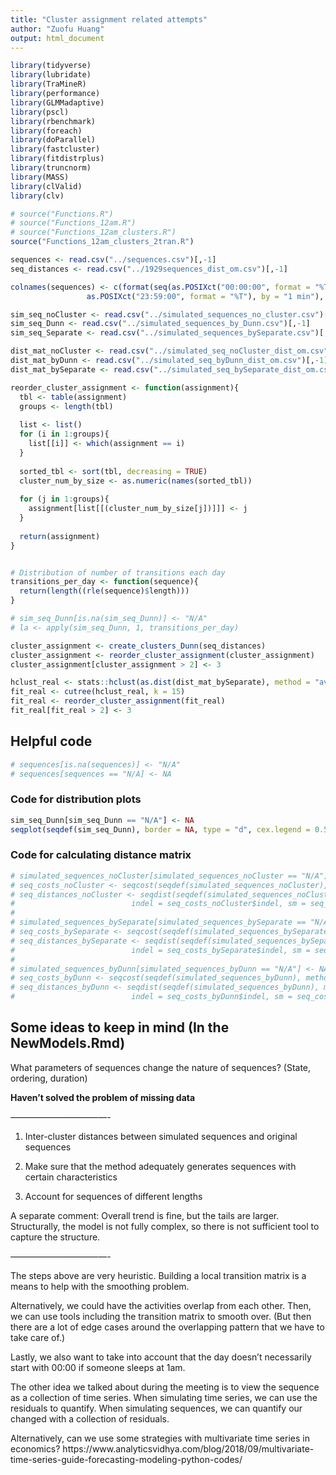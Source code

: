 ```yaml
---
title: "Cluster assignment related attempts"
author: "Zuofu Huang"
output: html_document
---
```


```r
library(tidyverse)
library(lubridate)
library(TraMineR)
library(performance)
library(GLMMadaptive)
library(pscl)
library(rbenchmark)
library(foreach)
library(doParallel)
library(fastcluster)
library(fitdistrplus)
library(truncnorm)
library(MASS)
library(clValid)
library(clv)
```

```r
# source("Functions.R")
# source("Functions_12am.R")
# source("Functions_12am_clusters.R")
source("Functions_12am_clusters_2tran.R")
```


```r
sequences <- read.csv("../sequences.csv")[,-1]
seq_distances <- read.csv("../1929sequences_dist_om.csv")[,-1]

colnames(sequences) <- c(format(seq(as.POSIXct("00:00:00", format = "%T"), 
                 as.POSIXct("23:59:00", format = "%T"), by = "1 min"), "%H:%M"))

sim_seq_noCluster <- read.csv("../simulated_sequences_no_cluster.csv")[,-1]
sim_seq_Dunn <- read.csv("../simulated_sequences_by_Dunn.csv")[,-1]
sim_seq_Separate <- read.csv("../simulated_sequences_bySeparate.csv")[,-1]

dist_mat_noCluster <- read.csv("../simulated_seq_noCluster_dist_om.csv")[,-1]
dist_mat_byDunn <- read.csv("../simulated_seq_byDunn_dist_om.csv")[,-1]
dist_mat_bySeparate <- read.csv("../simulated_seq_bySeparate_dist_om.csv")[,-1]
```


```r
reorder_cluster_assignment <- function(assignment){
  tbl <- table(assignment)
  groups <- length(tbl)
  
  list <- list()
  for (i in 1:groups){
    list[[i]] <- which(assignment == i)
  }
  
  sorted_tbl <- sort(tbl, decreasing = TRUE)
  cluster_num_by_size <- as.numeric(names(sorted_tbl))
  
  for (j in 1:groups){
    assignment[list[[(cluster_num_by_size[j])]]] <- j
  }
  
  return(assignment)
}


# Distribution of number of transitions each day
transitions_per_day <- function(sequence){
  return(length((rle(sequence)$length)))
}

# sim_seq_Dunn[is.na(sim_seq_Dunn)] <- "N/A"
# la <- apply(sim_seq_Dunn, 1, transitions_per_day)
```

```r
cluster_assignment <- create_clusters_Dunn(seq_distances)
cluster_assignment <- reorder_cluster_assignment(cluster_assignment)
cluster_assignment[cluster_assignment > 2] <- 3

hclust_real <- stats::hclust(as.dist(dist_mat_bySeparate), method = "average")
fit_real <- cutree(hclust_real, k = 15)
fit_real <- reorder_cluster_assignment(fit_real)
fit_real[fit_real > 2] <- 3
```




## Helpful code

```r
# sequences[is.na(sequences)] <- "N/A"
# sequences[sequences == "N/A] <- NA
```


### Code for distribution plots

```r
sim_seq_Dunn[sim_seq_Dunn == "N/A"] <- NA
seqplot(seqdef(sim_seq_Dunn), border = NA, type = "d", cex.legend = 0.5)
```

### Code for calculating distance matrix

```r
# simulated_sequences_noCluster[simulated_sequences_noCluster == "N/A"] <- NA
# seq_costs_noCluster <- seqcost(seqdef(simulated_sequences_noCluster), method = "TRATE", with.missing = TRUE)
# seq_distances_noCluster <- seqdist(seqdef(simulated_sequences_noCluster), method = "OM", 
#                          indel = seq_costs_noCluster$indel, sm = seq_costs_noCluster$sm, with.missing = TRUE)
# 
# simulated_sequences_bySeparate[simulated_sequences_bySeparate == "N/A"] <- NA
# seq_costs_bySeparate <- seqcost(seqdef(simulated_sequences_bySeparate), method = "TRATE", with.missing = TRUE)
# seq_distances_bySeparate <- seqdist(seqdef(simulated_sequences_bySeparate), method = "OM", 
#                          indel = seq_costs_bySeparate$indel, sm = seq_costs_bySeparate$sm, with.missing = TRUE)
# 
# simulated_sequences_byDunn[simulated_sequences_byDunn == "N/A"] <- NA
# seq_costs_byDunn <- seqcost(seqdef(simulated_sequences_byDunn), method = "TRATE", with.missing = TRUE)
# seq_distances_byDunn <- seqdist(seqdef(simulated_sequences_byDunn), method = "OM",
#                          indel = seq_costs_byDunn$indel, sm = seq_costs_byDunn$sm, with.missing = TRUE)
```




## Some ideas to keep in mind (In the NewModels.Rmd)

What parameters of sequences change the nature of sequences? (State, ordering, duration)

**Haven't solved the problem of missing data**


*----------------------------------*

1. Inter-cluster distances between simulated sequences and original sequences

2. Make sure that the method adequately generates sequences with certain characteristics 

3. Account for sequences of different lengths


A separate comment: Overall trend is fine, but the tails are larger. Structurally, the model is not fully complex, so there is not sufficient tool to capture the structure.

*----------------------------------*


The steps above are very heuristic. Building a local transition matrix is a means to help with the smoothing problem. 

Alternatively, we could have the activities overlap from each other. Then, we can use tools including the transition matrix to smooth over. (But then there are a lot of edge cases around the overlapping pattern that we have to take care of.)

Lastly, we also want to take into account that the day doesn't necessarily start with 00:00 if someone sleeps at 1am.

The other idea we talked about during the meeting is to view the sequence as a collection of time series. When simulating time series, we can use the residuals to quantify. When simulating sequences, we can quantify our changed with a collection of residuals.

Alternatively, can we use some strategies with multivariate time series in economics? https://www.analyticsvidhya.com/blog/2018/09/multivariate-time-series-guide-forecasting-modeling-python-codes/



